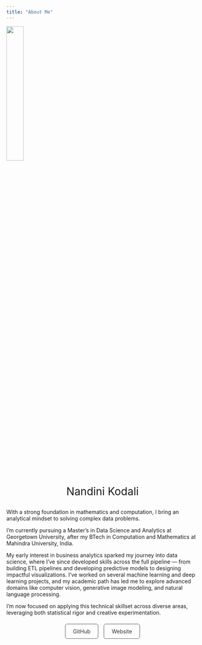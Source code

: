 ```yaml
---
title: "About Me"
---
```


![](../assets/Picture_Bio.png){fig-align="center" width="30%"}

<div style="text-align: center; font-size: 2em; margin-top: 1em;">
  Nandini Kodali
</div>


With a strong foundation in mathematics and computation, I bring an analytical mindset to solving complex data problems.

I’m currently pursuing a Master’s in Data Science and Analytics at Georgetown University, after my BTech in Computation and Mathematics at Mahindra University, India.

My early interest in business analytics sparked my journey into data science, where I’ve since developed skills across the full pipeline — from building ETL pipelines and developing predictive models to designing impactful visualizations. I’ve worked on several machine learning and deep learning projects, and my academic path has led me to explore advanced domains like computer vision, generative image modeling, and natural language processing.

I’m now focused on applying this technical skillset across diverse areas, leveraging both statistical rigor and creative experimentation.


<link rel="stylesheet" href="https://cdnjs.cloudflare.com/ajax/libs/font-awesome/6.5.0/css/all.min.css">
<div style="text-align:center; margin-top:1.5em;">
  <a href="https://github.com/NandiniKodali988" target="_blank" style="display:inline-block; border:1px solid #555; padding:10px 20px; border-radius:5px; text-decoration:none; color:#333; margin-right:10px;">
    <i class="fab fa-github"></i> GitHub
  </a>
  <a href="https://nandinikodali.georgetown.domains/portfolio/" target="_blank" style="display:inline-block; border:1px solid #555; padding:10px 20px; border-radius:5px; text-decoration:none; color:#333;">
    <i class="fas fa-globe"></i> Website
  </a>
</div>